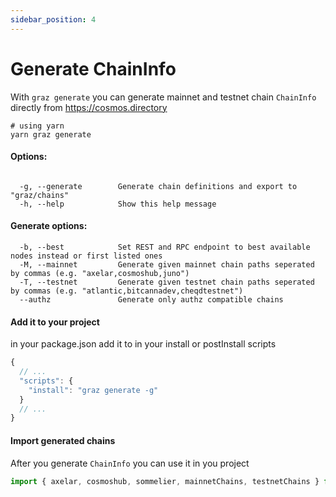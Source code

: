 ```yaml
---
sidebar_position: 4
---
```


# Generate ChainInfo

With `graz generate` you can generate mainnet and testnet chain `ChainInfo` directly from https://cosmos.directory

```shell
# using yarn
yarn graz generate
```

#### Options:

```shell

  -g, --generate        Generate chain definitions and export to "graz/chains"
  -h, --help            Show this help message
```

#### Generate options:

```shell
  -b, --best            Set REST and RPC endpoint to best available nodes instead or first listed ones
  -M, --mainnet         Generate given mainnet chain paths seperated by commas (e.g. "axelar,cosmoshub,juno")
  -T, --testnet         Generate given testnet chain paths seperated by commas (e.g. "atlantic,bitcannadev,cheqdtestnet")
  --authz               Generate only authz compatible chains

```

#### Add it to your project

in your package.json add it to in your install or postInstall scripts

```ts
{
  // ...
  "scripts": {
    "install": "graz generate -g"
  }
  // ...
}
```

#### Import generated chains

After you generate `ChainInfo` you can use it in you project

```ts
import { axelar, cosmoshub, sommelier, mainnetChains, testnetChains } from "graz/chains";
```
